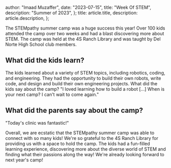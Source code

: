   author: "Imaad Muzaffer",
  date: "2023-07-15",
  title: "Week Of STEM",
  description:
    "Summer of 2023",
};
  title: article.title,
  description: article.description,
};



The STEMpathy summer camp was a huge success this year! Over 100 kids attended the camp over two weeks and had a blast discovering more about STEM. The camp was held at the 4S Ranch Library and was taught by Del Norte High School club members.

## What did the kids learn?

The kids learned about a variety of STEM topics, including robotics, coding, and engineering. They had the opportunity to build their own robots, write code, and design and build their own engineering projects.
What did the kids say about the camp?
"I loved learning how to build a robot [...] When is your next camp? I can't wait to come again."


## What did the parents say about the camp?


"Today's clinic was fantastic!"


Overall, we are ecstatic that the STEMpathy summer camp was able to connect with so many kids! We're so grateful to the 4S Ranch Library for providing us with a space to hold the camp. The kids had a fun-filled learning experience, discovering more about the diverse world of STEM and finding what their passions along the way! We're already looking forward to next year's camp!

